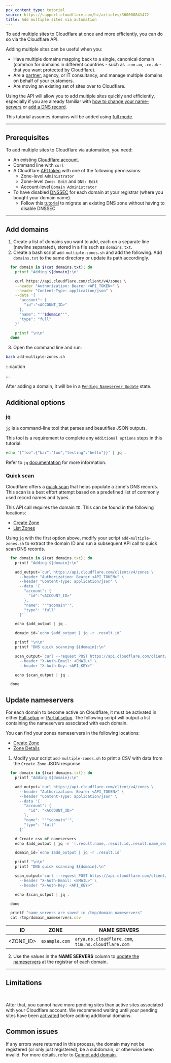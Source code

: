 ```yaml
---
pcx_content_type: tutorial
source: https://support.cloudflare.com/hc/articles/360000841472
title: Add multiple sites via automation
---
```



To add multiple sites to Cloudflare at once and more efficiently, you can do so via the Cloudflare API.

Adding multiple sites can be useful when you:

- Have multiple domains mapping back to a single, canonical domain (common for domains in different countries - such as `.com.au`, `.co.uk` - that you want protected by Cloudflare).
- Are a [partner](https://www.cloudflare.com/partners/), agency, or IT consultancy, and manage multiple domains on behalf of your customers.
- Are moving an existing set of sites over to Cloudflare.

Using the API will allow you to add multiple sites quickly and efficiently, especially if you are already familiar with [how to change your name-servers](/dns/zone-setups/full-setup/setup/) or [add a DNS record](/dns/manage-dns-records/how-to/create-dns-records/).

This tutorial assumes domains will be added using [full mode](/dns/zone-setups/full-setup/).

---

## Prerequisites

To add multiple sites to Cloudflare via automation, you need:

- An existing [Cloudflare account](/fundamentals/account/create-account/).
- Command line with `curl`
- A Cloudflare [API token](/fundamentals/api/get-started/create-token/) with one of the following permissions:
  - Zone-level `Administrator`
  - Zone-level `Zone: Edit` and `DNS: Edit`
  - Account-level `Domain Administrator`
- To have disabled [DNSSEC](/dns/concepts/#dnssec) for each domain at your registrar (where you bought your domain name).
  - Follow this [tutorial](/dns/dnssec/dnssec-active-migration/) to migrate an existing DNS zone without having to disable DNSSEC

<Render file="dnssec-providers" product="dns" />

<Render file="dnssec-enabled-migration" product="dns" />

---

## Add domains

1. Create a list of domains you want to add, each on a separate line (newline separated), stored in a file such as `domains.txt`.
2. Create a bash script `add-multiple-zones.sh` and add the following. Add `domains.txt` to the same directory or update its path accordingly.

```bash
  for domain in $(cat domains.txt); do
    printf "Adding ${domain}:\n"

    curl https://api.cloudflare.com/client/v4/zones \
    --header "Authorization: Bearer <API_TOKEN>" \
    --header "Content-Type: application/json" \
    --data '{
      "account": {
        "id":"<ACCOUNT_ID>"
      },
      "name": "'"$domain"'",
      "type": "full"
    }'

    printf "\n\n"
  done
```

3. Open the command line and run:

```sh
bash add-multiple-zones.sh
```

:::caution

<Render file="automation-number-limitations" />

:::

After adding a domain, it will be in a [`Pending Nameserver Update`](/dns/zone-setups/reference/domain-status/) state.

## Additional options

### jq

[`jq`](https://jqlang.github.io/jq/) is a command-line tool that parses and beautifies JSON outputs.

This tool is a requirement to complete any `Additional options` steps in this tutorial.

```sh
echo '{"foo":{"bar":"foo","testing":"hello"}}' | jq .
```

Refer to `jq` [documentation](https://jqlang.github.io/jq/manual/#basic-filters) for more information.

### Quick scan

Cloudflare offers a [quick scan](/dns/zone-setups/reference/dns-quick-scan/) that helps populate a zone's DNS records. This scan is a best effort attempt based on a predefined list of commonly used record names and types.

This API call requires the domain `ID`. This can be found in the following locations:

- [Create Zone](/api/resources/zones/methods/create/#Request)
- [List Zones](/api/resources/zones/methods/list/)

Using `jq` with the first option above, modify your script `add-multiple-zones.sh` to extract the domain ID and run a subsequent API call to quick scan DNS records.

```js
  for domain in $(cat domains.txt); do
    printf "Adding ${domain}:\n"

    add_output=`curl https://api.cloudflare.com/client/v4/zones \
      --header "Authorization: Bearer <API_TOKEN>" \
      --header "Content-Type: application/json" \
      --data '{
        "account": {
          "id":"<ACCOUNT_ID>"
        },
        "name": "'"$domain"'",
        "type": "full"
      }'`

    echo $add_output | jq .

    domain_id=`echo $add_output | jq -r .result.id`

    printf "\n\n"
    printf "DNS quick scanning ${domain}:\n"

    scan_output=`curl --request POST https://api.cloudflare.com/client/v4/zones/$domain_id/dns_records/scan \
      --header "X-Auth-Email: <EMAIL>" \
      --header "X-Auth-Key: <API_KEY>"`

    echo $scan_output | jq .

  done
```

## Update nameservers

For each domain to become active on Cloudflare, it must be activated in either [Full setup](/dns/zone-setups/full-setup/setup/) or [Partial setup](/dns/zone-setups/partial-setup/setup/). The following script will output a list containing the nameservers associated with each domain.

You can find your zones nameservers in the following locations:

- [Create Zone](/api/resources/zones/methods/create/#Request)
- [Zone Details](/api/resources/zones/methods/get/)

1. Modify your script `add-multiple-zones.sh` to print a CSV with data from the `Create Zone` JSON response.

```js
  for domain in $(cat domains.txt); do
    printf "Adding ${domain}:\n"

    add_output=`curl https://api.cloudflare.com/client/v4/zones \
      --header "Authorization: Bearer <API_TOKEN>" \
      --header "Content-Type: application/json" \
      --data '{
        "account": {
          "id": "<ACCOUNT_ID>"
        },
        "name": "'"$domain"'",
        "type": "full"
      }'`

    # Create csv of nameservers
    echo $add_output | jq -r '[.result.name,.result.id,.result.name_servers[]] | @csv' >> /tmp/domain_nameservers.csv

    domain_id=`echo $add_output | jq -r .result.id`

    printf "\n\n"
    printf "DNS quick scanning ${domain}:\n"

    scan_output=`curl --request POST https://api.cloudflare.com/client/v4/zones/$domain_id/dns_records/scan \
      --header "X-Auth-Email: <EMAIL>" \
      --header "X-Auth-Key: <API_KEY>"`

    echo $scan_output | jq .

  done

  printf "name_servers are saved in /tmp/domain_nameservers"
  cat /tmp/domain_nameservers.csv
```

| ID         | ZONE          | NAME SERVERS                                      |
| ---------- | ------------- | ------------------------------------------------- |
| \<ZONE_ID> | `example.com` | `arya.ns.cloudflare.com`, `tim.ns.cloudflare.com` |

2. Use the values in the **NAME SERVERS** column to [update the nameservers](/dns/zone-setups/full-setup/setup/#update-your-registrar) at the registrar of each domain.

---

## Limitations

<Render file="automation-number-limitations" /> <br />

After that, you cannot have more pending sites than active sites associated with your Cloudflare account. We recommend waiting until your pending sites have been [activated](/dns/zone-setups/reference/domain-status/) before adding additional domains.

## Common issues

If any errors were returned in this process, the domain may not be registered (or only just registered), be a subdomain, or otherwise been invalid. For more details, refer to [Cannot add domain](/dns/zone-setups/troubleshooting/cannot-add-domain/).
